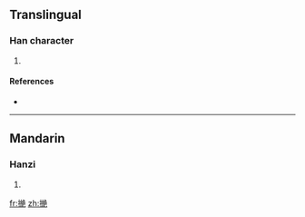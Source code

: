 ==Translingual==

===Han character===
{{Han char|rn=64|rad=手|as=12|sn=15|four=|canj=手女火山 (QVFU)}}

# {{defn|Han|sort=手12}}

====References====
* {{Han ref|kx=0455.130|dkj=12729|dj=0804.190|hdz=31965.030|uh=64A7|ud=25767}}

----

==Mandarin==

===Hanzi===
{{cmn-hanzi|pin=[[jué]] ([[jue2]])|wg=chüeh<sup>2</sup>}}

# {{defn|Mandarin|sort=手12}}

[[fr:撧]]
[[zh:撧]]